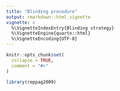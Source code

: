 ```yaml
---
title: "Blinding procedure"
output: rmarkdown::html_vignette
vignette: >
  %\VignetteIndexEntry{Blinding strategy}
  %\VignetteEngine{quarto::html}
  %\VignetteEncoding{UTF-8}
---
```


```r
knitr::opts_chunk$set(
  collapse = TRUE,
  comment = "#>"
)
```

```r
library(reppag2009)
```

